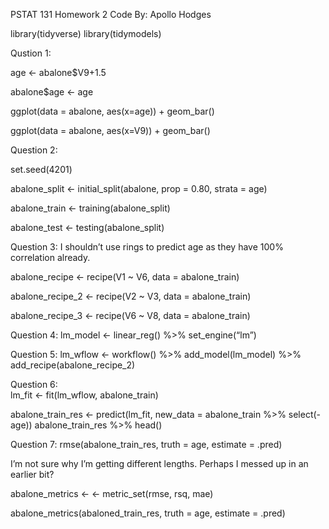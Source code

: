 PSTAT 131
Homework 2
Code By: Apollo Hodges

library(tidyverse)
library(tidymodels)

Qustion 1:

age <- abalone$V9+1.5

abalone$age <- age

ggplot(data = abalone, aes(x=age)) + geom_bar()

ggplot(data = abalone, aes(x=V9)) + geom_bar()

Question 2:

set.seed(4201)

abalone_split <- initial_split(abalone, prop = 0.80, strata = age)

abalone_train <- training(abalone_split)

abalone_test <- testing(abalone_split)

Question 3:
I shouldn't use rings to predict age as they have 100% correlation already.

abalone_recipe <-
  recipe(V1 ~ V6, data = abalone_train)
  
abalone_recipe_2 <-
  recipe(V2 ~ V3, data = abalone_train)
  
abalone_recipe_3 <-
  recipe(V6 ~ V8, data = abalone_train)

Question 4:
lm_model <- linear_reg() %>% 
  set_engine("lm")

Question 5:
lm_wflow <- workflow() %>% 
  add_model(lm_model) %>% 
  add_recipe(abalone_recipe_2)

Question 6:  
lm_fit <- fit(lm_wflow, abalone_train)

abalone_train_res <- predict(lm_fit, new_data = abalone_train %>% select(-age))
abalone_train_res %>% 
  head()

Question 7:
rmse(abalone_train_res, truth = age, estimate = .pred)

I'm not sure why I'm getting different lengths. Perhaps I messed up in an earlier bit?

abalone_metrics <- <- metric_set(rmse, rsq, mae)

abalone_metrics(abaloned_train_res, truth = age,
                estimate = .pred)
                                
